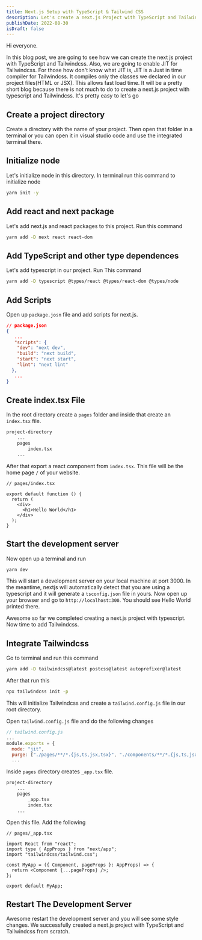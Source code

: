 ```yaml
---
title: Next.js Setup with TypeScript & Tailwind CSS
description: Let's create a next.js Project with TypeScript and Tailwindcss from scratch!
publishDate: 2022-08-30
isDraft: false
---
```


Hi everyone.

In this blog post, we are going to see how we can create the next js project with TypeScript and Tailwindcss. Also, we are going to enable JIT for Tailwindcss. For those how don't know what JIT is, JIT is a Just in time compiler for Tailwindcss. It compiles only the classes we declared in our project files(HTML or JSX). This allows fast load time. It will be a pretty short blog because there is not much to do to create a next.js project with typescript and Tailwindcss. It's pretty easy to let's go

## Create a project directory

Create a directory with the name of your project. Then open that folder in a terminal or you can open it in visual studio code and use the integrated terminal there.

## Initialize node

Let's initialize node in this directory. In terminal run this command to initialize node

```bash
yarn init -y
```

## Add react and next package

Let's add next.js and react packages to this project. Run this command

```bash
yarn add -D next react react-dom
```

## Add TypeScript and other type dependences

Let's add typescript in our project. Run This command

```bash
yarn add -D typescript @types/react @types/react-dom @types/node
```

## Add Scripts

Open up `package.josn` file and add scripts for next.js.

```json
// package.json
{
   ...
   "scripts": {
    "dev": "next dev",
    "build": "next build",
    "start": "next start",
    "lint": "next lint"
  },
   ...
}
```

## Create index.tsx File

In the root directory create a `pages` folder and inside that create an `index.tsx` file.

```bash
project-directory
    ...
    pages
        index.tsx
    ...
```

After that export a react component from `index.tsx`. This file will be the home page `/` of your website.

```tsx
// pages/index.tsx

export default function () {
  return (
    <div>
      <h1>Hello World</h1>
    </div>
  );
}
```

## Start the development server

Now open up a terminal and run

```bash
yarn dev
```

This will start a development server on your local machine at port 3000. In the meantime, nextjs will automatically detect that you are using a typescript and it will generate a `tsconfig.json` file in yours. Now open up your browser and go to `http://localhost:300`. You should see Hello World printed there.

Awesome so far we completed creating a next.js project with typescript. Now time to add Tailwindcss.

## Integrate Tailwindcss

Go to terminal and run this command

```bash
yarn add -D tailwindcss@latest postcss@latest autoprefixer@latest
```

After that run this

```bash
npx tailwindcss init -p
```

This will initialize Tailwindcss and create a `tailwind.config.js` file in our root directory.

Open `tailwind.config.js` file and do the following changes

```js
// tailwind.config.js
...
module.exports = {
  mode: "jit",
  purge: ["./pages/**/*.{js,ts,jsx,tsx}", "./components/**/*.{js,ts,jsx,tsx}"],
  ...
```

Inside `pages` directory creates `_app.tsx` file.

```bash
project-directory
    ...
    pages
        _app.tsx
        index.tsx
    ...
```

Open this file. Add the following

```tsx
// pages/_app.tsx

import React from "react";
import type { AppProps } from "next/app";
import "tailwindcss/tailwind.css";

const MyApp = ({ Component, pageProps }: AppProps) => {
  return <Component {...pageProps} />;
};

export default MyApp;
```

## Restart The Development Server

Awesome restart the development server and you will see some style changes.
We successfully created a next.js project with TypeScript and Tailwindcss from scratch.
